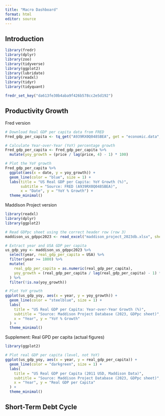 ```yaml
---
title: "Macro Dashboard"
format: html
editor: source
---
```



## Introduction

```r
library(fredr)
library(dplyr)
library(zoo)
library(tidyverse)
library(ggplot2)
library(lubridate)
library(readxl)
library(tidyr)
library(tidyquant)

fredr_set_key("da613fe30b4aba9f426b578cc2e5d192")
```


## Productivity Growth

Fred version
```r
# Download Real GDP per capita data from FRED
Fred_gdp_per_capita <- tq_get("A939RX0Q048SBEA", get = "economic.data", from = "1947-01-01")

# Calculate Year-over-Year (YoY) percentage growth
Fred_gdp_per_capita <- Fred_gdp_per_capita %>%
  mutate(yoy_growth = (price / lag(price, 4) - 1) * 100)

# Plot the YoY growth
Fred_gdp_per_capita %>%
  ggplot(aes(x = date, y = yoy_growth)) +
  geom_line(color = "blue", size = 1) +
  labs(title = "US Real GDP per Capita: YoY Growth (%)",
       subtitle = "Source: FRED (A939RX0Q048SBEA)",
       x = "Date", y = "YoY % Growth") +
  theme_minimal()
```

Maddison Project version
```r
library(readxl)
library(dplyr)
library(ggplot2)

# Read GDPpc sheet using the correct header row (row 3)
maddison_us_gdppc2023 <- read_excel("maddison_project_2023db.xlsx", sheet = "GDPpc", skip = 2)

# Extract year and USA GDP per capita
us_gdp_yoy <- maddison_us_gdppc2023 %>%
  select(year, real_gdp_per_capita = USA) %>%
  filter(year >= 1800) %>%
  mutate(
    real_gdp_per_capita = as.numeric(real_gdp_per_capita),
    yoy_growth = (real_gdp_per_capita / lag(real_gdp_per_capita) - 1) * 100
  ) %>%
  filter(!is.na(yoy_growth))

# Plot YoY growth
ggplot(us_gdp_yoy, aes(x = year, y = yoy_growth)) +
  geom_line(color = "steelblue", size = 1) +
  labs(
    title = "US Real GDP per Capita: Year-over-Year Growth (%)",
    subtitle = "Source: Maddison Project Database (2023, GDPpc sheet)",
    x = "Year", y = "YoY % Growth"
  ) +
  theme_minimal()

```


Supplement: Real GPD per capita (actual figures)
```r
library(ggplot2)

# Plot real GDP per capita (level, not YoY)
ggplot(us_gdp_yoy, aes(x = year, y = real_gdp_per_capita)) +
  geom_line(color = "darkgreen", size = 1) +
  labs(
    title = "US Real GDP per Capita (2011 USD, Maddison Data)",
    subtitle = "Source: Maddison Project Database (2023, GDPpc sheet)",
    x = "Year", y = "Real GDP per Capita"
  ) +
  theme_minimal()

```


## Short-Term Debt Cycle

```r

```

